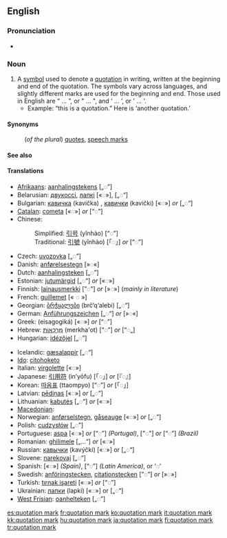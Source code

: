 ==English==

===Pronunciation===
* {{IPA|/kwəʊˈteiʃn̩ mɑɹk/}}

===Noun===
{{en-noun|sg=[[quotation]] [[mark]]}}

# A [[symbol]] used to denote a [[quotation]] in writing, written at the beginning and end of the quotation. The symbols vary across languages, and slightly different marks are used for the beginning and end.  Those used in English are “ ... ”, or " ... ", and ‘ ... ’, or ' ... '.
#* Example: “this is a quotation.” Here is ‘another quotation.’

====Synonyms====
: (''of the plural'') [[quotes]], [[speech marks]]

====See also====
{{punctuation}}

====Translations====
{{trans-top|Note: ''The following languages use  “◌”-style quotation marks, unless otherwise indicated.''}}
* [[Afrikaans]]: [[aanhalingstekens]] [„◌”]
* Belarusian: [[двукоссі]], [[лапкі]] [«◌»], [„◌“]
* Bulgarian: [[кавичка]] (kavička) {{f}}, [[кавички]] (kavički) {{p}} [«◌»] ''or'' [„◌“]
* [[Catalan]]: [[cometa]] {{f}} [«◌»] ''or'' [“◌”]
* Chinese:
*: Simplified: [[引号]] (yǐnhào) [“◌”]
*: Traditional: [[引號]] (yǐnhào) [「◌」] ''or'' [“◌”]
* Czech: [[uvozovka]] {{f}} [„◌”]
* Danish: [[anførelsestegn]] {{n}} [»◌«]
* Dutch: [[aanhalingsteken]] {{n}} [„◌”]
* Estonian: [[jutumärgid]] [„◌“] ''or'' [«◌»]
* Finnish: [[lainausmerkki]] [”◌”] ''or'' [»◌»] (''mainly in literature'')
* French: [[guillemet]] {{m}} [« ◌ »]
* Georgian: [[ბრჭყალები]] (brč‘q‘alebi) [„◌“]
* German: [[Anführungszeichen]] {{n}} [„◌“] ''or'' [»◌«]
* Greek: {{t|el|εισαγωγικά|n|p|sc=Grek}} (eisagogiká) [«◌»] ''or'' [“◌”]
* Hebrew: [[מרכאות|מֵרְכָאוֹת]] (merkha'ot) {{f|p}} [“◌”] ''or'' [“◌„]
* Hungarian: [[idézőjel]] [„◌”]
{{trans-mid}}
* Icelandic: [[gæsalappir]] [„◌“]
* [[Ido]]: [[citohoketo]]
* Italian: [[virgolette]] {{f|p}} [«◌»]
* Japanese: [[引用符]] (in’yōfu) [「◌」] ''or'' [『◌』]
* Korean: [[따옴표]] (ttaompyo) [“◌”] ''or'' [「◌」]
* Latvian: [[pēdiņas]] [«◌»] ''or'' [„◌”]
* Lithuanian: [[kabutės]] [„◌“] ''or'' [«◌»]
* [[Macedonian]]: {{t|mk|наводници|p|tr=navódnici|sc=Cyrl}}
* Norwegian: [[anførselstegn]], [[gåseauge]] [«◌»] ''or'' [„◌”]
* Polish: [[cudzysłów]] {{m}} [„◌”]
* Portuguese: [[aspa]] {{f}} [«◌»] ''or'' [“◌”] ''(Portugal)'', ["◌"] ''or'' [“◌”] ''(Brazil)''
* Romanian: [[ghilimele]] {{f|p}} [„…“] ''or'' [«◌»]
* Russian: [[кавычки]] (kavýčki) {{f|p}} [«◌»] or [„◌“]
* Slovene: [[narekovaj]] {{m}} [„◌“]
* Spanish: {{t-|es|comillas|fpl}} [«◌»] ''(Spain)'', [“◌”] ''(Latin America)'', or ‘◌’
* Swedish: [[anföringstecken]], [[citationstecken]] {{p}} [”◌”] ''or'' [»◌»]
* Turkish: [[tırnak işareti]] [«◌»] ''or'' [“◌”]
* Ukrainian: [[лапки]] (lapkí) {{f|p}} [«◌»] or [„◌“]
* [[West Frisian]]: [[oanhelteken]] {{n}} [„◌”]
{{trans-bottom}}

{{wikipedia}}

[[es:quotation mark]]
[[fr:quotation mark]]
[[ko:quotation mark]]
[[it:quotation mark]]
[[kk:quotation mark]]
[[hu:quotation mark]]
[[ja:quotation mark]]
[[fi:quotation mark]]
[[tr:quotation mark]]